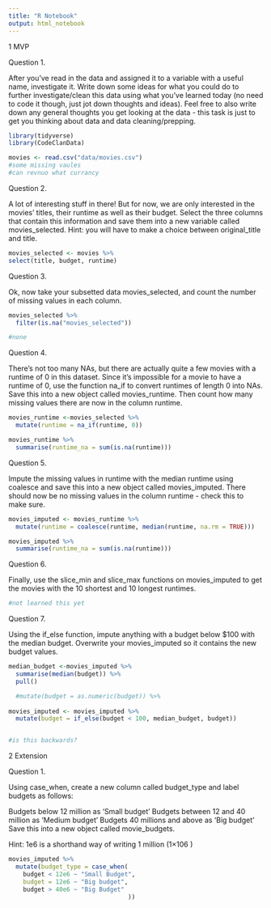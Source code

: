 ```yaml
---
title: "R Notebook"
output: html_notebook
---
```


1 MVP

Question 1.

After you’ve read in the data and assigned it to a variable with a useful name, investigate it. Write down some ideas for what you could do to further investigate/clean this data using what you’ve learned today (no need to code it though, just jot down thoughts and ideas). Feel free to also write down any general thoughts you get looking at the data - this task is just to get you thinking about data and data cleaning/prepping.

```r
library(tidyverse)
library(CodeClanData)
```

```r
movies <- read.csv("data/movies.csv")
#some missing vaules 
#can revnuo what currancy 

```


Question 2.

A lot of interesting stuff in there! But for now, we are only interested in the movies’ titles, their runtime as well as their budget. Select the three columns that contain this information and save them into a new variable called movies_selected. Hint: you will have to make a choice between original_title and title.

```r
movies_selected <- movies %>% 
select(title, budget, runtime) 
```


Question 3.

Ok, now take your subsetted data movies_selected, and count the number of missing values in each column.

```r
movies_selected %>% 
  filter(is.na("movies_selected"))

#none 
```


Question 4.

There’s not too many NAs, but there are actually quite a few movies with a runtime of 0 in this dataset. Since it’s impossible for a movie to have a runtime of 0, use the function na_if to convert runtimes of length 0 into NAs. Save this into a new object called movies_runtime. Then count how many missing values there are now in the column runtime.

```r
movies_runtime <-movies_selected %>% 
  mutate(runtime = na_if(runtime, 0))

movies_runtime %>%
  summarise(runtime_na = sum(is.na(runtime)))
```



Question 5.

Impute the missing values in runtime with the median runtime using coalesce and save this into a new object called movies_imputed. There should now be no missing values in the column runtime - check this to make sure.

```r
movies_imputed <- movies_runtime %>% 
  mutate(runtime = coalesce(runtime, median(runtime, na.rm = TRUE)))

movies_imputed %>% 
  summarise(runtime_na = sum(is.na(runtime)))

```


Question 6.

Finally, use the slice_min and slice_max functions on movies_imputed to get the movies with the 10 shortest and 10 longest runtimes.

```r
#not learned this yet
```


Question 7.

Using the if_else function, impute anything with a budget below $100 with the median budget. Overwrite your movies_imputed so it contains the new budget values.

```r


median_budget <-movies_imputed %>% 
  summarise(median(budget)) %>% 
  pull()

  #mutate(budget = as.numeric(budget)) %>% 
  
movies_imputed <- movies_imputed %>%
  mutate(budget = if_else(budget < 100, median_budget, budget))


#is this backwards?
```



2 Extension


Question 1.

Using case_when, create a new column called budget_type and label budgets as follows:

Budgets below 12 million as ‘Small budget’
Budgets between 12 and 40 million as ‘Medium budget’
Budgets 40 millions and above as ‘Big budget’
Save this into a new object called movie_budgets.

Hint:
1e6 is a shorthand way of writing 1 million (1×106
)

```r
movies_imputed %>% 
  mutate(budget_type = case_when(
    budget < 12e6 ~ "Small Budget",
    budget = 12e6 ~ "Big budget",
    budget > 40e6 ~ "Big Budget"
                                 ))
```

